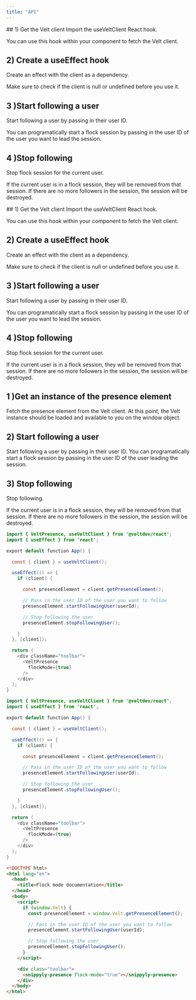 ```yaml
---
title: "API"
---
```



<Tabs>
  <Tab title="React">
## 1) Get the Velt client
Import the useVeltClient React hook.

You can use this hook within your component to fetch the Velt client.

## 2) Create a useEffect hook

Create an effect with the client as a dependency.

Make sure to check if the client is null or undefined before you use it.

## 3 )Start following a user

Start following a user by passing in their user ID.

You can programatically start a flock session by passing in the user ID of the user you want to lead the session.

## 4 )Stop following

Stop flock session for the current user.

If the current user is in a flock session, they will be removed from that session. If there are no more followers in the session, the session will be destroyed.

  </Tab>
  <Tab title="Next.js">
## 1) Get the Velt client
Import the useVeltClient React hook.

You can use this hook within your component to fetch the Velt client.

## 2) Create a useEffect hook

Create an effect with the client as a dependency.

Make sure to check if the client is null or undefined before you use it.

## 3 )Start following a user

Start following a user by passing in their user ID.

You can programatically start a flock session by passing in the user ID of the user you want to lead the session.

## 4 )Stop following

Stop flock session for the current user.

If the current user is in a flock session, they will be removed from that session. If there are no more followers in the session, the session will be destroyed.

  </Tab>
    <Tab title="HTML">
    
## 1 )Get an instance of the presence element
Fetch the presence element from the Velt client.
At this point, the Velt instance should be loaded and available to you on the window object.

## 2) Start following a user

Start following a user by passing in their user ID.
You can programatically start a flock session by passing in the user ID of the user leading the session.

## 3) Stop following

Stop following.

If the current user is in a flock session, they will be removed from that session. If there are no more followers in the session, the session will be destroyed.

  </Tab>
</Tabs>

<RequestExample>

```java React
import { VeltPresence, useVeltClient } from '@veltdev/react';
import { useEffect } from 'react';

export default function App() {

  const { client } = useVeltClient();

  useEffect(() => {
    if (client) {

      const presenceElement = client.getPresenceElement();

      // Pass in the user ID of the user you want to follow
      presenceElement.startFollowingUser(userId);

      // Stop following the user
      presenceElement.stopFollowingUser();

    }
  }, [client]);

  return (
    <div className="toolbar">
      <VeltPresence
        flockMode={true}
      />
    </div>
  );
}
```

```java Next.js
import { VeltPresence, useVeltClient } from '@veltdev/react';
import { useEffect } from 'react';

export default function App() {

  const { client } = useVeltClient();

  useEffect(() => {
    if (client) {

      const presenceElement = client.getPresenceElement();

      // Pass in the user ID of the user you want to follow
      presenceElement.startFollowingUser(userId);

      // Stop following the user
      presenceElement.stopFollowingUser();

    }
  }, [client]);

  return (
    <div className="toolbar">
      <VeltPresence
        flockMode={true}
      />
    </div>
  );
}
```

```html HTML
<!DOCTYPE html>
<html lang="en">
  <head>
    <title>Flock mode documentation</title>
  </head>
  <body>
    <script>
      if (window.Velt) {
        const presenceElement = window.Velt.getPresenceElement();

        // Pass in the user ID of the user you want to follow
        presenceElement.startFollowingUser(userId);

        // Stop following the user
        presenceElement.stopFollowingUser();
      }
    </script>

    <div class="toolbar">
      <snippyly-presence flock-mode="true"></snippyly-presence>
    </div>
  </body>
</html>
```

</RequestExample>
